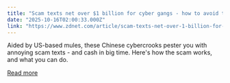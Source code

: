 ```yaml
---
title: "Scam texts net over $1 billion for cyber gangs - how to avoid their traps"
date: "2025-10-16T02:00:33.000Z"
link: "https://www.zdnet.com/article/scam-texts-net-over-1-billion-for-cyber-gangs-how-to-avoid-their-traps/"
---
```


Aided by US-based mules, these Chinese cybercrooks pester you with annoying scam texts - and cash in big time. Here's how the scam works, and what you can do.

[Read more](https://www.zdnet.com/article/scam-texts-net-over-1-billion-for-cyber-gangs-how-to-avoid-their-traps/)
